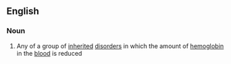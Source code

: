 ==English==

===Noun===
{{en-noun}}

#{{medicine}} Any of a group of [[inherited]] [[disorder]]s in which the amount of [[hemoglobin]] in the [[blood]] is reduced